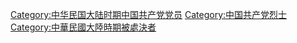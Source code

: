 [[Category:中华民国大陆时期中国共产党党员|Category:中华民国大陆时期中国共产党党员]]
[[Category:中国共产党烈士|Category:中国共产党烈士]]
[[Category:中華民國大陸時期被處決者|Category:中華民國大陸時期被處決者]]